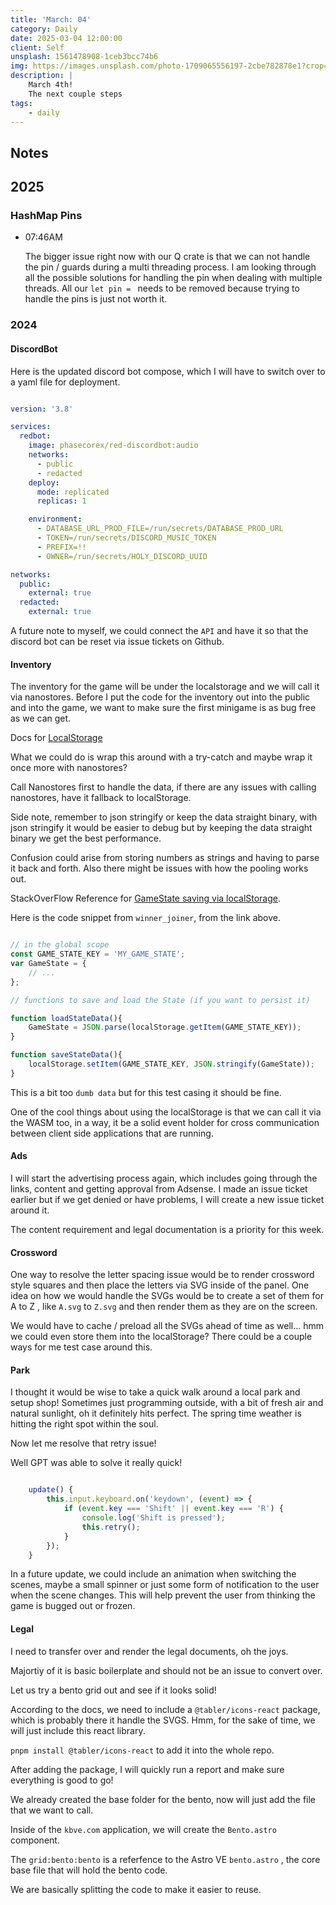 ```yaml
---
title: 'March: 04'
category: Daily
date: 2025-03-04 12:00:00
client: Self
unsplash: 1561478908-1ceb3bcc74b6
img: https://images.unsplash.com/photo-1709065556197-2cbe782878e1?crop=entropy&cs=srgb&fm=jpg&ixid=MnwzNjM5Nzd8MHwxfHJhbmRvbXx8fHx8fHx8fDE2ODE3NDg2ODY&ixlib=rb-4.0.3&q=85
description: |
    March 4th!
    The next couple steps 
tags:
    - daily
---
```




## Notes

## 2025

### HashMap Pins

-   07:46AM

    The bigger issue right now with our Q crate is that we can not handle the pin / guards during a multi threading process.
    I am looking through all the possible solutions for handling the pin when dealing with multiple threads.
    All our `let pin = ` needs to be removed because trying to handle the pins is just not worth it.

### 2024


#### DiscordBot

Here is the updated discord bot compose, which I will have to switch over to a yaml file for deployment.

```yaml

version: '3.8'

services:
  redbot:
    image: phasecorex/red-discordbot:audio
    networks:
      - public
      - redacted
    deploy:
      mode: replicated
      replicas: 1

    environment:
      - DATABASE_URL_PROD_FILE=/run/secrets/DATABASE_PROD_URL
      - TOKEN=/run/secrets/DISCORD_MUSIC_TOKEN
      - PREFIX=!!
      - OWNER=/run/secrets/HOLY_DISCORD_UUID

networks:
  public:
    external: true
  redacted:
    external: true

```

A future note to myself, we could connect the `API` and have it so that the discord bot can be reset via issue tickets on Github.


#### Inventory

The inventory for the game will be under the localstorage and we will call it via nanostores.
Before I put the code for the inventory out into the public and into the game, we want to make sure the first minigame is as bug free as we can get.

Docs for [LocalStorage](https://rexrainbow.github.io/phaser3-rex-notes/docs/site/localstorage/)

What we could do is wrap this around with a try-catch and maybe wrap it once more with nanostores? 

Call Nanostores first to handle the data, if there are any issues with calling nanostores, have it fallback to localStorage.

Side note, remember to json stringify or keep the data straight binary, with json stringify it would be easier to debug but by keeping the data straight binary we get the best performance.

Confusion could arise from storing numbers as strings and having to parse it back and forth. Also there might be issues with how the pooling works out.

StackOverFlow Reference for [GameState saving via localStorage](https://stackoverflow.com/questions/76631414/phaser-how-to-keep-game-data-organized-right-way).

Here is the code snippet from `winner_joiner`, from the link above.

```javascript

// in the global scope 
const GAME_STATE_KEY = 'MY_GAME_STATE';
var GameState = {
    // ...
};

// functions to save and load the State (if you want to persist it)

function loadStateData(){
    GameState = JSON.parse(localStorage.getItem(GAME_STATE_KEY));
}

function saveStateData(){
    localStorage.setItem(GAME_STATE_KEY, JSON.stringify(GameState));
}

```

This is a bit too `dumb data` but for this test casing it should be fine.

One of the cool things about using the localStorage is that we can call it via the WASM too, in a way, it be a solid event holder for cross communication between client side applications that are running.



#### Ads

I will start the advertising process again, which includes going through the links, content and getting approval from Adsense.
I made an issue ticket earlier but if we get denied or have problems, I will create a new issue ticket around it.

The content requirement and legal documentation is a priority for this week.



#### Crossword

One way to resolve the letter spacing issue would be to render crossword style squares and then place the letters via SVG inside of the panel.
One idea on how we would handle the SVGs would be to create a set of them for A to Z , like `A.svg` to `Z.svg` and then render them as they are on the screen.

We would have to cache / preload all the SVGs ahead of time as well... hmm we could even store them into the localStorage? There could be a couple ways for me test case around this.


#### Park

I thought it would be wise to take a quick walk around a local park and setup shop!
Sometimes just programming outside, with a bit of fresh air and natural sunlight, oh it definitely hits perfect.
The spring time weather is hitting the right spot within the soul.

Now let me resolve that retry issue!

Well GPT was able to solve it really quick!

```javascript

    update() {
        this.input.keyboard.on('keydown', (event) => {
            if (event.key === 'Shift' || event.key === 'R') {
                console.log('Shift is pressed');
                this.retry();
            }
        });
    }

```

In a future update, we could include an animation when switching the scenes, maybe a small spinner or just some form of notification to the user when the scene changes.
This will help prevent the user from thinking the game is bugged out or frozen.


#### Legal

I need to transfer over and render the legal documents, oh the joys.

Majortiy of it is basic boilerplate and should not be an issue to convert over.

Let us try a bento grid out and see if it looks solid!

According to the docs, we need to include a `@tabler/icons-react` package, which is probably there it handle the SVGS.
Hmm, for the sake of time, we will just include this react library. 

`pnpm install @tabler/icons-react` to add it into the whole repo.

After adding the package, I will quickly run a report and make sure everything is good to go!

We already created the base folder for the bento, now will just add the file that we want to call.

Inside of the `kbve.com` application, we will create the `Bento.astro` component.


The `grid:bento:bento` is a referfence to the Astro VE `bento.astro` , the core base file that will hold the bento code.

We are basically splitting the code to make it easier to reuse.

